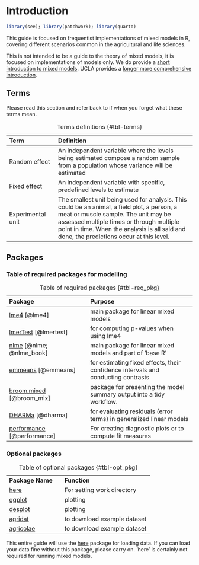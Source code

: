 # Introduction

```r
library(see); library(patchwork); library(quarto)
```


This guide is focused on frequentist implementations of mixed models in R, covering different scenarios common in the agricultural and life sciences.

This is not intended to be a guide to the theory of mixed models, it is focused on implementations of models only. We do provide a [short introduction to mixed models](chapters/background.qmd). UCLA provides a [longer more comprehensive introduction](https://stats.oarc.ucla.edu/other/mult-pkg/introduction-to-linear-mixed-models/). 

## Terms

Please read this section and refer back to if when you forget what these terms mean.

| Term              | Definition                                                                                                                                                                                                                                                                    |
|:------------------|:----------------------------------------------------|
| Random effect     | An independent variable where the levels being estimated compose a random sample from a population whose variance will be estimated                                                                                                                                           |
| Fixed effect      | An independent variable with specific, predefined levels to estimate                                                                                                                                                                                                          |
| Experimental unit | The smallest unit being used for analysis. This could be an animal, a field plot, a person, a meat or muscle sample. The unit may be assessed multiple times or through multiple point in time. When the analysis is all said and done, the predictions occur at this level. |

: Terms definitions {#tbl-terms}

## Packages

### Table of required packages for modelling

| Package            |   Purpose                               |
|:----------------------------------|:--------------------------------------------|
| [lme4](https://CRAN.R-project.org/package=lme4)  [@lme4]      | main package for linear mixed models                                              |
| [lmerTest](https://cran.r-project.org/web/packages/lmerTest/index.html) [@lmertest]  | for computing p-values when using lme4                                            |
| [nlme](https://CRAN.R-project.org/package=nlme) [@nlme; @nlme_book]       | main package for linear mixed models and part of 'base R'                                             |
| [emmeans](https://rvlenth.github.io/emmeans/) [@emmeans]    | for estimating fixed effects, their confidence intervals and conducting contrasts |
| [broom.mixed](https://CRAN.R-project.org/package=broom.mixed) [@broom_mix]  | package for presenting the model summary output into a tidy workflow.             |
| [DHARMa](https://CRAN.R-project.org/package=DHARMa) [@dharma]     | for evaluating residuals (error terms) in generalized linear models               |
| [performance](https://easystats.github.io/performance/) [@performance]  | For creating diagnostic plots or to compute fit measures                          |

: Table of required packages {#tbl-req_pkg}

### Optional packages

|                  |                             |
|:-----------------|:----------------------------|
| **Package Name** | **Function**                |
| [here](https://here.r-lib.org/)             | For setting work directory  |
| [ggplot](https://ggplot2.tidyverse.org/)           | plotting                    |
| [desplot](https://kwstat.github.io/desplot/)          | plotting                    |
| [agridat](https://kwstat.github.io/agridat/)         | to download example dataset |
| [agricolae](https://CRAN.R-project.org/package=agricolae)      | to download example dataset |

: Table of optional packages {#tbl-opt_pkg}

This entire guide will use the [here](https://here.r-lib.org/) package for loading data. If you can load your data fine without this package, please carry on. 'here' is certainly not required for running mixed models.
